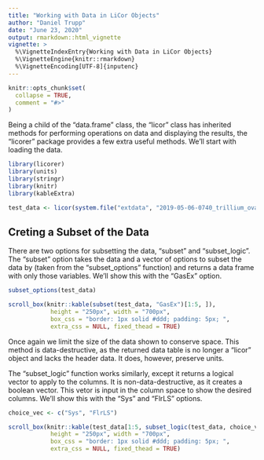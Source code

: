 ```yaml
---
title: "Working with Data in LiCor Objects"
author: "Daniel Trupp"
date: "June 23, 2020"
output: rmarkdown::html_vignette
vignette: >
  %\VignetteIndexEntry{Working with Data in LiCor Objects}
  %\VignetteEngine{knitr::rmarkdown}
  %\VignetteEncoding[UTF-8]{inputenc}
---
```


```r
knitr::opts_chunk$set(
  collapse = TRUE,
  comment = "#>"
)
```

Being a child of the "data.frame" class, the "licor" class has inherited methods
for performing operations on data and displaying the results, the "licorer" 
package provides a few extra useful methods. We'll start with loading the data.

```r
library(licorer)
library(units)
library(stringr)
library(knitr)
library(kableExtra)

test_data <- licor(system.file("extdata", "2019-05-06-0740_trillium_ovatum", package = "licorer", mustWork = TRUE))
```

## Creting a Subset of the Data

There are two options for subsetting the data, "subset" and "subset_logic". The
"subset" option takes the data and a vector of options to subset the data by (taken
from the "subset_options" function) and returns a data frame with only those variables.
We'll show this with the "GasEx" option.

```r
subset_options(test_data)

scroll_box(knitr::kable(subset(test_data, "GasEx")[1:5, ]),
            height = "250px", width = "700px", 
            box_css = "border: 1px solid #ddd; padding: 5px; ", 
            extra_css = NULL, fixed_thead = TRUE)
```

Once again we limit the size of the data shown to conserve space. This method is 
data-destructive, as the returned data table is no longer a "licor" object and
lacks the header data. It does, however, preserve units.

The "subset_logic" function works similarly, except it returns a logical vector 
to apply to the columns. It is non-data-destructive, as it creates a boolean vector.
This vetor is input in the column space to show the desired columns. We'll show
this with the "Sys" and "FlrLS" options.

```r
choice_vec <- c("Sys", "FlrLS")

scroll_box(knitr::kable(test_data[1:5, subset_logic(test_data, choice_vec)]),
            height = "250px", width = "700px", 
            box_css = "border: 1px solid #ddd; padding: 5px; ", 
            extra_css = NULL, fixed_thead = TRUE)
```

